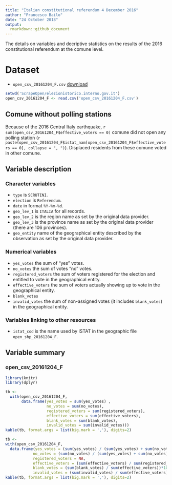 ```yaml
---
title: "Italian constitutional referendum 4 December 2016"
author: "Francesco Bailo"
date: "24 October 2018"
output: 
  rmarkdown::github_document
---
```


The details on variables and decriptive statistics on the results of the 2016 constitutional referendum at the comune level.

# Dataset

* `open_csv_20161204_F.csv` [download](https://doi.org/10.7910/DVN/QXUVIG/TDU3ME)


```r
setwd('ScrapeOpen/elezionistorico.interno.gov.it')
open_csv_20161204_F <- read.csv('open_csv_20161204_F.csv')
```

## Comune without polling stations

Because of the 2016 Central Italy earthquake, `r sum(open_csv_20161204_F$effective_voters == 0)` comune did not open any polling station (`r paste(open_csv_20161204_F$istat_nam[open_csv_20161204_F$effective_voters == 0], collapse = ", ")`). Displaced residents from these comune voted in other comune.


## Variable description

### Character variables
* `type` is `SCRUTINI`.
* `election` is `Referendum`.
* `date` in format `%Y-%m-%d`.
* `geo_lev_1` is `ITALIA` for all records.
* `geo_lev_2` is the region name as set by the original data provider.
* `geo_lev_3` is the province name as set by the original data provider (there are 106 provinces).
* `geo_entity` name of the geographical entity described by the observation as set by the original data provider.

### Numerical variables
* `yes_votes` the sum of "yes" votes.
* `no_votes` the sum of votes "no" votes.
* `registered_voters` the sum of voters registered for the election and entitled to vote in the geographical entity.
* `effective_voters` the sum of voters actually showing up to vote in the geographical entity.
* `blank_votes`
* `invalid_votes` the sum of non-assigned votes (it includes `blank_votes`) in the geographical entity.

### Variables linking to other resources
* `istat_cod` is the name used by ISTAT in the geographic file `open_shp_20161204_F`.

## Variable summary

### open_csv_20161204_F

```r
library(knitr)
library(dplyr)

tb <- 
  with(open_csv_20161204_F,
       data.frame(yes_votes = sum(yes_votes) ,
                  no_votes = sum(no_votes),
                  registered_voters = sum(registered_voters),
                  effective_voters = sum(effective_voters),
                  blank_votes = sum(blank_votes),
                  invalid_votes = sum(invalid_votes)))
kable(tb, format.args = list(big.mark = ','), digits=2)

tb <- 
with(open_csv_20161204_F,
  data.frame(yes_votes = (sum(yes_votes) / (sum(yes_votes) + sum(no_votes)))*100,
            no_votes = (sum(no_votes) / (sum(yes_votes) + sum(no_votes))) *100,
            registered_voters = NA,
            effective_voters = (sum(effective_voters) / sum(registered_voters))*100,
            blank_votes = (sum(blank_votes) / sum(effective_voters))*100,
            invalid_votes = (sum(invalid_votes) / sum(effective_voters))*100))
kable(tb, format.args = list(big.mark = ','), digits=2)

```

